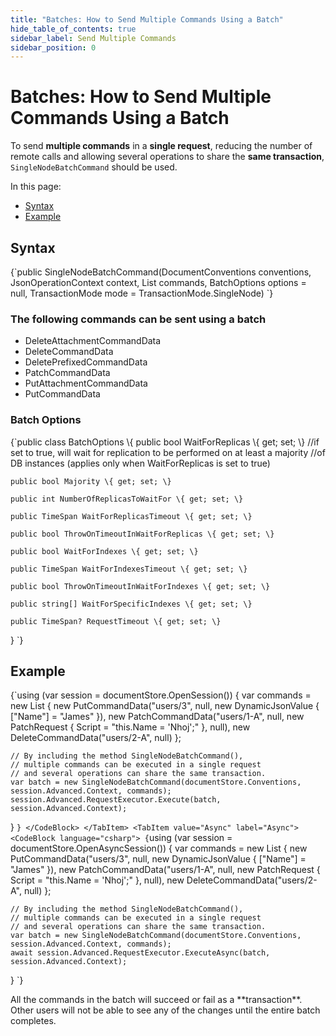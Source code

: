---
title: "Batches: How to Send Multiple Commands Using a Batch"
hide_table_of_contents: true
sidebar_label: Send Multiple Commands
sidebar_position: 0
---




# Batches: How to Send Multiple Commands Using a Batch
<LanguageSwitcher supportedLanguages={supportedLanguages} />
<LanguageContent language="csharp">


<Admonition type="note" title="Note">

To send **multiple commands** in a **single request**, reducing the number of remote calls and allowing several 
operations to share the **same transaction**, `SingleNodeBatchCommand` should be used.

In this page: 

* [Syntax](../../../client-api/commands/batches/how-to-send-multiple-commands-using-a-batch.mdx#syntax)
* [Example](../../../client-api/commands/batches/how-to-send-multiple-commands-using-a-batch.mdx#example)

</Admonition>

## Syntax

<TabItem value="batch_1" label="batch_1">
<CodeBlock language="csharp">
{`public SingleNodeBatchCommand(DocumentConventions conventions, JsonOperationContext context, 
    List<ICommandData> commands, BatchOptions options = null, 
    TransactionMode mode = TransactionMode.SingleNode)
`}
</CodeBlock>
</TabItem>

### The following commands can be sent using a batch

* DeleteAttachmentCommandData
* DeleteCommandData
* DeletePrefixedCommandData
* PatchCommandData
* PutAttachmentCommandData
* PutCommandData

### Batch Options

<TabItem value="batch_2" label="batch_2">
<CodeBlock language="csharp">
{`public class BatchOptions
\{
    public bool WaitForReplicas \{ get; set; \}
    //if set to true, will wait for replication to be performed on at least a majority
    //of DB instances (applies only when WaitForReplicas is set to true)

    public bool Majority \{ get; set; \}

    public int NumberOfReplicasToWaitFor \{ get; set; \}

    public TimeSpan WaitForReplicasTimeout \{ get; set; \}

    public bool ThrowOnTimeoutInWaitForReplicas \{ get; set; \}

    public bool WaitForIndexes \{ get; set; \}

    public TimeSpan WaitForIndexesTimeout \{ get; set; \}

    public bool ThrowOnTimeoutInWaitForIndexes \{ get; set; \}

    public string[] WaitForSpecificIndexes \{ get; set; \}

    public TimeSpan? RequestTimeout \{ get; set; \}
\}
`}
</CodeBlock>
</TabItem>


## Example


<Tabs groupId='languageSyntax'>
<TabItem value="Sync" label="Sync">
<CodeBlock language="csharp">
{`using (var session = documentStore.OpenSession())
{
    var commands = new List<ICommandData>
    {
        new PutCommandData("users/3", null, new DynamicJsonValue
        {
            ["Name"] = "James"
        }),
        new PatchCommandData("users/1-A", null, new PatchRequest
        {
            Script = "this.Name = 'Nhoj';"
        }, null),
        new DeleteCommandData("users/2-A", null)
    };

    // By including the method SingleNodeBatchCommand(),
    // multiple commands can be executed in a single request
    // and several operations can share the same transaction.
    var batch = new SingleNodeBatchCommand(documentStore.Conventions, session.Advanced.Context, commands);
    session.Advanced.RequestExecutor.Execute(batch, session.Advanced.Context);
}
`}
</CodeBlock>
</TabItem>
<TabItem value="Async" label="Async">
<CodeBlock language="csharp">
{`using (var session = documentStore.OpenAsyncSession())
{
    var commands = new List<ICommandData>
    {
        new PutCommandData("users/3", null, new DynamicJsonValue
        {
            ["Name"] = "James"
        }),
        new PatchCommandData("users/1-A", null, new PatchRequest
        {
            Script = "this.Name = 'Nhoj';"
        }, null),
        new DeleteCommandData("users/2-A", null)
    };

    // By including the method SingleNodeBatchCommand(),
    // multiple commands can be executed in a single request
    // and several operations can share the same transaction.
    var batch = new SingleNodeBatchCommand(documentStore.Conventions, session.Advanced.Context, commands);
    await session.Advanced.RequestExecutor.ExecuteAsync(batch, session.Advanced.Context);
}
`}
</CodeBlock>
</TabItem>
</Tabs>


<Admonition type="note" title="Note">
All the commands in the batch will succeed or fail as a **transaction**. Other users will not be able to see any of the changes until the entire batch completes.
</Admonition>


</LanguageContent>

<!---
### Transactions
- [Transaction Support](../../../client-api/faq/transaction-support)

### Commands
- [Put](../../../client-api/commands/documents/put)
- [Delete](../../../client-api/commands/documents/delete)
- [How to Get Document Metadata Only](../../../client-api/commands/documents/how-to/get-document-metadata-only)

### Patching
- [How to Perform Single Document Patch Operations](../../../client-api/operations/patching/single-document)

### Attachments
- [What are Attachments](../../../document-extensions/attachments/what-are-attachments)


-->